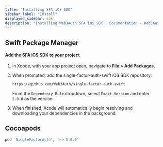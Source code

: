 ```yaml
---
title: "Installing SFA iOS SDK"
sidebar_label: "Install"
displayed_sidebar: sdk
description: "Installing Web3Auth SFA iOS SDK | Documentation - Web3Auth"
---
```


## Swift Package Manager

#### Add the SFA iOS SDK to your project

1. In Xcode, with your app project open, navigate to **File > Add Packages**.

1. When prompted, add the single-factor-auth-swift iOS SDK repository:

   ```sh
   https://github.com/Web3Auth/single-factor-auth-swift
   ```

   From the `Dependency Rule` dropdown, select `Exact Version` and enter `5.0.0` as the version.

1. When finished, Xcode will automatically begin resolving and downloading your dependencies in the
   background.

## Cocoapods

```sh
pod 'SingleFactorAuth', '~> 5.0.0'
```
